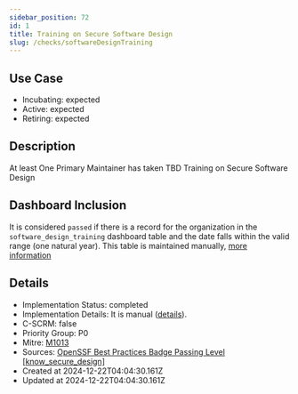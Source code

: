 ```yaml
---
sidebar_position: 72
id: 1
title: Training on Secure Software Design
slug: /checks/softwareDesignTraining
---
```


## Use Case
<!-- LEVELS:START -->
- Incubating: expected
- Active: expected
- Retiring: expected
<!-- LEVELS:END -->

<!-- DESCRIPTION:START -->
## Description
At least One Primary Maintainer has taken TBD Training on Secure Software Design
<!-- DESCRIPTION:END -->

## Dashboard Inclusion

It is considered `passed` if there is a record for the organization in the `software_design_training` dashboard table and the date falls within the valid range (one natural year). This table is maintained manually, [more information](https://github.com/secure-dashboards/openjs-foundation-dashboard/issues/52)

<!-- DETAILS:START -->
## Details
- Implementation Status: completed
- Implementation Details: It is manual ([details](https://github.com/OpenPathfinder/visionBoard/issues/52)).
- C-SCRM: false
- Priority Group: P0
- Mitre: [M1013](https://attack.mitre.org/mitigations/M1013/)
- Sources: [OpenSSF Best Practices Badge Passing Level [know_secure_design]](https://www.bestpractices.dev/en/criteria?details=true&rationale=true#0.know_secure_design)
- Created at 2024-12-22T04:04:30.161Z
- Updated at 2024-12-22T04:04:30.161Z
<!-- DETAILS:END -->
